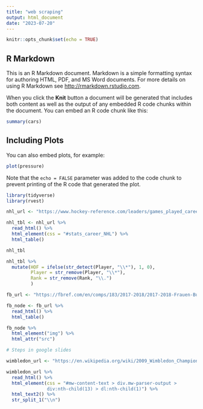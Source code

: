 ```yaml
---
title: "web scraping"
output: html_document
date: "2023-07-20"
---
```


```r
knitr::opts_chunk$set(echo = TRUE)
```

## R Markdown

This is an R Markdown document. Markdown is a simple formatting syntax for authoring HTML, PDF, and MS Word documents. For more details on using R Markdown see <http://rmarkdown.rstudio.com>.

When you click the **Knit** button a document will be generated that includes both content as well as the output of any embedded R code chunks within the document. You can embed an R code chunk like this:

```r
summary(cars)
```

## Including Plots

You can also embed plots, for example:

```r
plot(pressure)
```

Note that the `echo = FALSE` parameter was added to the code chunk to prevent printing of the R code that generated the plot.
```r
library(tidyverse)
library(rvest)

nhl_url <- "https://www.hockey-reference.com/leaders/games_played_career.html"

nhl_tbl <- nhl_url %>% 
  read_html() %>% 
  html_element(css = "#stats_career_NHL") %>% 
  html_table()

nhl_tbl

nhl_tbl %>% 
  mutate(HOF = ifelse(str_detect(Player, "\\*"), 1, 0), 
         Player = str_remove(Player, "\\*"), 
         Rank = str_remove(Rank, "\\.")
         )
```
```r
fb_url <- "https://fbref.com/en/comps/183/2017-2018/2017-2018-Frauen-Bundesliga-Stats"

fb_node <- fb_url %>% 
  read_html() %>% 
  html_table() 

fb_node %>% 
  html_element("img") %>% 
  html_attr("src")

# Steps in google slides 
```
```r
wimbledon_url <- "https://en.wikipedia.org/wiki/2009_Wimbledon_Championships_-_Women's_singles"

wimbledon_url %>% 
  read_html() %>% 
  html_element(css = "#mw-content-text > div.mw-parser-output >
               div:nth-child(13) > dl:nth-child(1)") %>% 
  html_text2() %>% 
  str_split_1("\\n")


```

